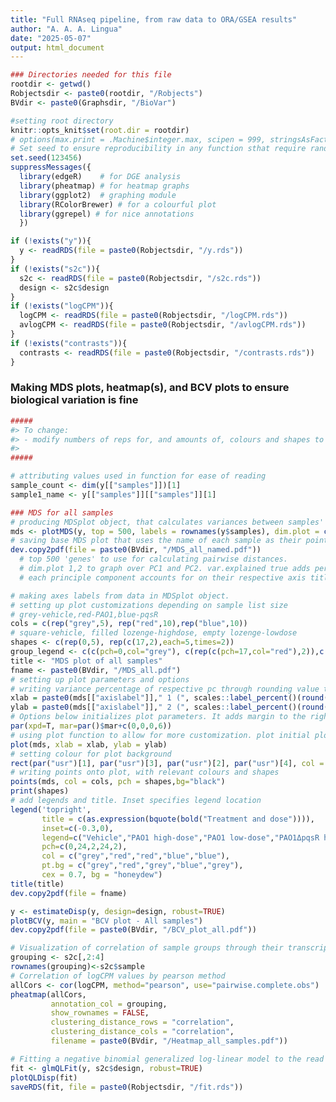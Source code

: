 ```yaml
---
title: "Full RNAseq pipeline, from raw data to ORA/GSEA results"
author: "A. A. A. Lingua"
date: "2025-05-07"
output: html_document
---
```


```r
### Directories needed for this file
rootdir <- getwd()
Robjectsdir <- paste0(rootdir, "/Robjects")
BVdir <- paste0(Graphsdir, "/BioVar")

#setting root directory
knitr::opts_knit$set(root.dir = rootdir)
# options(max.print = .Machine$integer.max, scipen = 999, stringsAsFactors = F, dplyr.summarise.inform = F) # avoid truncated output in R console and scientific notation
# Set seed to ensure reproducibility in any function sthat require randomness
set.seed(123456)
suppressMessages({
  library(edgeR)    # for DGE analysis
  library(pheatmap) # for heatmap graphs
  library(ggplot2)  # graphing module
  library(RColorBrewer) # for a colourful plot
  library(ggrepel) # for nice annotations
  })
```

```r
if (!exists("y")){
  y <- readRDS(file = paste0(Robjectsdir, "/y.rds"))
}
if (!exists("s2c")){
  s2c <- readRDS(file = paste0(Robjectsdir, "/s2c.rds"))
  design <- s2c$design
}
if (!exists("logCPM")){
  logCPM <- readRDS(file = paste0(Robjectsdir, "/logCPM.rds"))
  avlogCPM <- readRDS(file = paste0(Robjectsdir, "/avlogCPM.rds"))
}
if (!exists("contrasts")){
  contrasts <- readRDS(file = paste0(Robjectsdir, "/contrasts.rds"))
}
```

### Making MDS plots, heatmap(s), and BCV plots to ensure biological variation is fine

```r
#####
#> To change:
#> - modify numbers of reps for, and amounts of, colours and shapes to align with data design.
#>
#####

# attributing values used in function for ease of reading
sample_count <- dim(y[["samples"]])[1]
sample1_name <- y[["samples"]][["samples"]][1]

### MDS for all samples
# producing MDSplot object, that calculates variances between samples' transcript expression data
mds <- plotMDS(y, top = 500, labels = rownames(y$samples), dim.plot = c(1,2), var.explained = TRUE)
# saving base MDS plot that uses the name of each sample as their point on the graph.
dev.copy2pdf(file = paste0(BVdir, "/MDS_all_named.pdf"))
  # top 500 'genes' to use for calculating pairwise distances.
  # dim.plot 1,2 to graph over PC1 and PC2. var.explained true adds percentage of variation
  # each principle component accounts for on their respective axis title.

# making axes labels from data in MDSplot object. 
# setting up plot customizations depending on sample list size
# grey-vehicle,red-PAO1,blue-pqsR 
cols = c(rep("grey",5), rep("red",10),rep("blue",10)) 
# square-vehicle, filled lozenge-highdose, empty lozenge-lowdose
shapes <- c(rep(0,5), rep(c(17,2),each=5,times=2)) 
group_legend <- c(c(pch=0,col="grey"), c(rep(c(pch=17,col="red"),2)),c(rep(c(pch=2,col="blue"),2)))
title <- "MDS plot of all samples"
fname <- paste0(BVdir, "/MDS_all.pdf")
# setting up plot parameters and options
# writing variance percentage of respective pc through rounding value to 2 digits and converting to percentage notation
xlab = paste0(mds[["axislabel"]]," 1 (", scales::label_percent()(round(mds[["var.explained"]][1], digits= 2)),")")
ylab = paste0(mds[["axislabel"]]," 2 (", scales::label_percent()(round(mds[["var.explained"]][2], digits= 2)),")")
# Options below initializes plot parameters. It adds margin to the right of the plot to allow for legends to be written outside of the graph
par(xpd=T, mar=par()$mar+c(0,0,0,6))
# using plot function to allow for more customization. plot initial plot with axes labels
plot(mds, xlab = xlab, ylab = ylab)
# setting colour for plot background
rect(par("usr")[1], par("usr")[3], par("usr")[2], par("usr")[4], col = "honeydew")
# writing points onto plot, with relevant colours and shapes
points(mds, col = cols, pch = shapes,bg="black")
print(shapes)
# add legends and title. Inset specifies legend location
legend('topright',
       title = c(as.expression(bquote(bold("Treatment and dose")))),
       inset=c(-0.3,0), 
       legend=c("Vehicle","PAO1 high-dose","PAO1 low-dose","PAO1ΔpqsR high-dose","PAO1ΔpqsR low-dose"), 
       pch=c(0,24,2,24,2),
       col = c("grey","red","red","blue","blue"),
       pt.bg = c("grey","red","grey","blue","grey"),
       cex = 0.7, bg = "honeydew")
title(title)
dev.copy2pdf(file = fname)

```

```r
y <- estimateDisp(y, design=design, robust=TRUE)
plotBCV(y, main = "BCV plot - All samples")
dev.copy2pdf(file = paste0(BVdir, "/BCV_plot_all.pdf"))
```

```r

# Visualization of correlation of sample groups through their transcript expression values. To accommodate for large variances in transcript expression even with normalization, the values correlated are log2 of their counts per million, calculated previously as logCPM dataframe is used in other sections as well.
grouping <- s2c[,2:4]
rownames(grouping)<-s2c$sample
# Correlation of logCPM values by pearson method
allCors <- cor(logCPM, method="pearson", use="pairwise.complete.obs")
pheatmap(allCors, 
         annotation_col = grouping, 
         show_rownames = FALSE, 
         clustering_distance_rows = "correlation",
         clustering_distance_cols = "correlation",
         filename = paste0(BVdir, "/Heatmap_all_samples.pdf"))
```

```r
# Fitting a negative binomial generalized log-linear model to the read counts for each transcript.
fit <- glmQLFit(y, s2c$design, robust=TRUE)
plotQLDisp(fit)
saveRDS(fit, file = paste0(Robjectsdir, "/fit.rds"))
```

